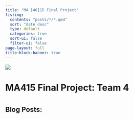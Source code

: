 ```yaml
---
title: "MA [46]15 Final Project"
listing:
  contents: "posts/*/*.qmd"
  sort: "date desc"
  type: default
  categories: true
  sort-ui: false
  filter-ui: false
page-layout: full
title-block-banner: true
---
```


![](https://st4.depositphotos.com/3367263/19970/i/450/depositphotos_199707812-stock-photo-digital-composite-books-graduation-hat.jpg)

# MA415 Final Project: Team 4
#   
#
#
#
## Blog Posts:
